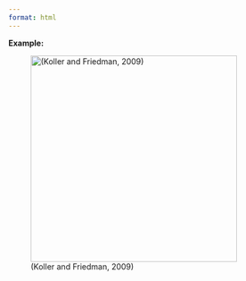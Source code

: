 ```yaml
---
format: html
---
```


**Example:**

![(Koller and Friedman, 2009)](img/Maxime_Slide2_Dag.png){fig-align="center" width="370"}
